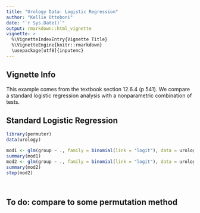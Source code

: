 ```yaml
---
title: "Urology Data: Logistic Regression"
author: "Kellie Ottoboni"
date: "`r Sys.Date()`"
output: rmarkdown::html_vignette
vignette: >
  %\VignetteIndexEntry{Vignette Title}
  %\VignetteEngine{knitr::rmarkdown}
  \usepackage[utf8]{inputenc}
---
```


## Vignette Info

This example comes from the textbook section 12.6.4 (p 541). We compare a standard logistic regression analysis with a nonparametric combination of tests.

## Standard Logistic Regression
```r
library(permuter)
data(urology)

mod1 <- glm(group ~ ., family = binomial(link = "logit"), data = urology)
summary(mod1)
mod2 <- glm(group ~ ., family = binomial(link = "logit"), data = urology[, -ncol(urology)])
summary(mod2)
step(mod2)

 


```

## To do: compare to some permutation method
